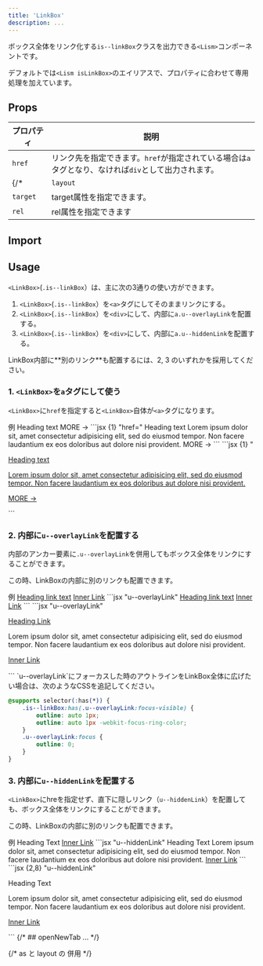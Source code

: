 ```yaml
---
title: 'LinkBox'
description: ...
---
```


ボックス全体をリンク化する`is--linkBox`クラスを出力できる`<Lism>`コンポーネントです。

デフォルトでは`<Lism isLinkBox>`のエイリアスで、プロパティに合わせて専用処理を加えています。

## Props

| プロパティ | 説明 |
|---|---|
|`href`|リンク先を指定できます。`href`が指定されている場合は`a`タグとなり、なければ`div`として出力されます。|
{/* |`layout`|指定したLismコンポーネントでLinkBoxを展開できます。|
|`target`|target属性を指定できます。|
|`rel`|rel属性を指定できます| */}


## Import

<ImportPackage component='LinkBox, Link' />


## Usage

`<LinkBox>`(`.is--linkBox`）は、主に次の3通りの使い方ができます。

1. `<LinkBox>`(`.is--linkBox`）を`<a>`タグにしてそのままリンクにする。
2. `<LinkBox>`(`.is--linkBox`）を`<div>`にして、内部に`a.u--overlayLink`を配置する。
3. `<LinkBox>`(`.is--linkBox`）を`<div>`にして、内部に`a.u--hiddenLink`を配置する。

<Callout type='info'>
LinkBox内部に**別のリンク**も配置するには、2, 3 のいずれかを採用してください。
</Callout>


### 1. `<LinkBox>`を`a`タグにして使う

`<LinkBox>`に`href`を指定すると`<LinkBox>`自体が`<a>`タグになります。

<Preview>
	<PreviewTitle id='linkbox-demo01'>例</PreviewTitle>
	<PreviewArea p='30'>
		<LinkBox href='#linkbox-demo01' p='40' bgc='base' bdc='divider' bd bdrs='4'>
			<Text fz='xl' fw='bold'>Heading text</Text>
			<Dummy c='text-2' lh='s' mbs='20' />
			<Text fz='s' c='text-2' ta='r' lh='1' mbs='10'>MORE →</Text>
		</LinkBox>
	</PreviewArea>
	<PreviewCode slot='tab' label='JSX'>
		```jsx {1} "href="
		<LinkBox href='#linkbox-demo01' p='40' bgc='base' bdc='divider' bd bdrs='4'>
			<Text fz='xl' fw='bold'>Heading text</Text>
			<Text c='text-2' lh='s' mbs='20'>
				Lorem ipsum dolor sit, amet consectetur adipisicing elit, sed do eiusmod tempor. Non facere laudantium ex eos doloribus aut dolore nisi provident.
			</Text>
			<Text fz='s' c='text-2' ta='r' lh='1' mbs='10'>MORE →</Text>
		</LinkBox>
		```
	</PreviewCode>
	<PreviewCode slot='tab' label='HTML'>
		```jsx {1} "<a class=\"is--linkBox"
		<a class="is--linkBox -hov:fade -p:40 -bgc:base -bd: -bdc:divider -bdrs:4" href="#linkbox-demo01">
			<p class="-fz:xl -fw:bold">Heading text</p>
			<p class="-c:text-2 -lh:s -mbs:20">Lorem ipsum dolor sit, amet consectetur adipisicing elit, sed do eiusmod tempor. Non facere laudantium ex eos doloribus aut dolore nisi provident.</p>
			<p class="-fz:s -c:text-2 -ta:r -lh:1 -mbs:10">MORE →</p>
		</a>
		```
	</PreviewCode>
</Preview>


### 2. 内部に`u--overlayLink`を配置する

内部のアンカー要素に`.u--overlayLink`を併用してもボックス全体をリンクにすることができます。

この時、LinkBoxの内部に別のリンクも配置できます。

<Preview>
	<PreviewTitle id='linkbox-demo02'>例</PreviewTitle>
	<PreviewArea p='30'>
		<LinkBox p='40' bgc='base' bdc='divider' bd bdrs='4' hov='shadow'>
			<Text fz='xl' fw='bold'>
				<a className='u--overlayLink' href='#linkbox-demo02'>Heading link text</a>
			</Text>
			<Dummy c='text-2' lh='s' mbs='20' />
			<Text id='inner-link02' mbs='10'>
				<a href='#inner-link02' className='-hov:fade'>Inner Link</a>
			</Text>
		</LinkBox>
	</PreviewArea>
	<PreviewCode slot='tab' label='JSX'>
		```jsx "u--overlayLink"
		<LinkBox p='40' bgc='base' bdc='divider' bd bdrs='4' hov='shadow'>
			<Text fz='xl' fw='bold'>
				<a className='u--overlayLink' href='#linkbox-demo02'>Heading link text</a>
			</Text>
			<Dummy c='text-2' lh='s' mbs='20' />
			<Text id='inner-link02' mbs='10'>
				<a href='#inner-link02' className='-hov:fade'>Inner Link</a>
			</Text>
		</LinkBox>
		```
	</PreviewCode>
	<PreviewCode slot='tab' label='HTML'>
		```jsx "u--overlayLink"
		<div class="is--linkBox -hov:shadow -p:40 -bgc:base -bd: -bdc:divider -bdrs:4">
			<p class="-fz:xl -fw:bold">
				<a class="u--overlayLink" href="#linkbox-demo02">Heading Link</a>
			</p>
			<p class="-c:text-2 -lh:s -mbs:20">
				Lorem ipsum dolor sit, amet consectetur adipisicing elit, sed do eiusmod tempor. Non facere laudantium ex eos doloribus aut dolore nisi provident.
			</p>
			<p id="inner-link02" class="-mbs:10" >
				<a href='#inner-link02' class="-hov:fade">Inner Link</a>
			</p>
		</div>
		```
	</PreviewCode>
</Preview>


<Note type='info' isFlow='s'>
`u--overlayLink`にフォーカスした時のアウトラインをLinkBox全体に広げたい場合は、次のようなCSSを追記してください。

```css
@supports selector(:has(*)) {
	.is--linkBox:has(.u--overlayLink:focus-visible) {
		outline: auto 1px;
		outline: auto 1px -webkit-focus-ring-color;
	}
	.u--overlayLink:focus {
		outline: 0;
	}
}
```
</Note>


### 3. 内部に`u--hiddenLink`を配置する

`<LinkBox>`にhreを指定せず、直下に隠しリンク（`u--hiddenLink`）を配置しても、ボックス全体をリンクにすることができます。

この時、LinkBoxの内部に別のリンクも配置できます。

<Preview>
	<PreviewTitle id='linkbox-demo03'>例</PreviewTitle>
	<PreviewArea p='30'>
		<LinkBox isFlow bgc='base' bdc='divider' bd bdrs='4' p='40' hov='shadow'>
			<a className='u--hiddenLink u--skipFlow' href='#linkbox-demo03' aria-label='リンクの読み上げテキスト'></a>
			<Text fz='xl' fw='bold'>Heading Text</Text>
			<Dummy c='text-2' lh='s' mbs='20' />
			<Text id='inner-link03' mbs='10'>
				<a href='#inner-link03' className="-hov:fade">Inner Link</a>
			</Text>
		</LinkBox>
	</PreviewArea>
	<PreviewCode slot='tab' label='JSX'>
		```jsx "u--hiddenLink"
		<LinkBox isFlow bgc='base' bdc='divider' bd bdrs='4' p='40' hov='shadow'>
			<a className='u--hiddenLink u--skipFlow' href='#linkbox-demo03' aria-label='リンクの読み上げテキスト'></a>
			<Text fz='xl' fw='bold'>Heading Text</Text>
			<Text c='text-2' lh='s' mbs='20'>
				Lorem ipsum dolor sit, amet consectetur adipisicing elit, sed do eiusmod tempor. Non facere laudantium ex eos doloribus aut dolore nisi provident.
			</Text>
			<Text id='inner-link03' mbs='10'>
				<a href='#inner-link03' className="-hov:fade">Inner Link</a>
			</Text>
		</LinkBox>
		```
	</PreviewCode>
	<PreviewCode slot='tab' label='HTML'>
		```jsx {2,8} "u--hiddenLink"
		<div class="is--linkBox is--flow -hov:shadow -bgc:base -bd: -bdc:divider -bdrs:4 -p:40">
			<a class="u--hiddenLink u--skipFlow" href="#linkbox-demo03" aria-label='リンクのラベルテキスト'></a>
			<p class="-fz:xl -fw:bold">Heading Text</p>
			<p class="-c:text-2 -lh:s -mbs:20">
				Lorem ipsum dolor sit, amet consectetur adipisicing elit, sed do eiusmod tempor. Non facere laudantium ex eos doloribus aut dolore nisi provident.
			</p>
			<p id="inner-link03" class="-mbs:10">
				<a href="#inner-link03" class="-hov:fade">Inner Link</a>
			</p>
		</div>
		```
	</PreviewCode>
</Preview>


<Spacer h='50' />
{/* ## openNewTab
... */}


{/* as と layout の 併用 */}

